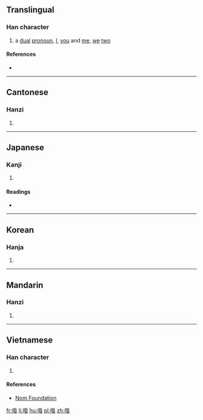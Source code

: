 ==Translingual==

===Han character===
{{Han char|rn=30|rad=口|as=09|sn=12|four=6806<sub>4</sub>|canj=口竹人日 (RHOA), 口竹卜日 (RHYA)|ids=⿰[[口]][[昝]]}}

# a [[dual]] [[pronoun]], [[I]], [[you]] and [[me]], [[we]] [[two]]

====References====
* {{Han ref|kx=0198.200|dkj=03936|dj=0420.080|hdz=10658.090|uh=5592|ud=21906|bh=D873|bd=55411}}

----

==Cantonese==

===Hanzi===
{{yue-hanzi|jyut=[[zaa1]]|y=ja1}}

# {{defn|lang=yue|sort=口09}}

----

==Japanese==

===Kanji===
{{ja-kanji|grade=|rs=口09}}

# {{defn|lang=ja|sort=口09}}

====Readings====
* {{ja-readings|on=[[さん]] (san)|kun=[[われ]] (ware)}}

----

==Korean==

===Hanja===
{{ko-hanja|hangeul=잠|rv=jam|mr=cham}}

# {{defn|lang=ko|sort=口09}}

----

==Mandarin==

===Hanzi===
{{cmn-hanzi|pin=[[zá]] ([[za2]]), [[zán]] ([[zan2]])|wg=tsa<sup>2</sup>, tsan<sup>2</sup>}}

# {{defn|lang=cmn|sort=口09}}

----

==Vietnamese==

===Han character===
{{vi-hantu|[[tàm]], [[gia]], [[ta]]|rs=口09}}

# {{han tu for of|ta|[[I]]; [[me]]; [[we]]; [[us]]}}

====References====
*[http://nomfoundation.org/common/nom_details.php?codepoint=5592 Nom Foundation]

[[fr:喒]]
[[li:喒]]
[[hu:喒]]
[[pl:喒]]
[[zh:喒]]